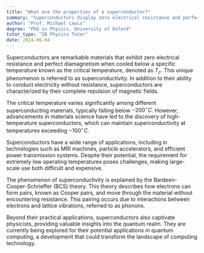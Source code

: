 ```yaml
---
title: "What are the properties of a superconductor?"
summary: "Superconductors display zero electrical resistance and perfect diamagnetism when cooled to low temperatures, enabling efficient energy transmission and advanced magnetic applications."
author: "Prof. Michael Lewis"
degree: "PhD in Physics, University of Oxford"
tutor_type: "IB Physics Tutor"
date: 2024-06-04
---
```


Superconductors are remarkable materials that exhibit zero electrical resistance and perfect diamagnetism when cooled below a specific temperature known as the critical temperature, denoted as $T_c$. This unique phenomenon is referred to as superconductivity. In addition to their ability to conduct electricity without resistance, superconductors are characterized by their complete repulsion of magnetic fields.

The critical temperature varies significantly among different superconducting materials, typically falling below $-200^\circ C$. However, advancements in materials science have led to the discovery of high-temperature superconductors, which can maintain superconductivity at temperatures exceeding $-100^\circ C$.

Superconductors have a wide range of applications, including in technologies such as MRI machines, particle accelerators, and efficient power transmission systems. Despite their potential, the requirement for extremely low operating temperatures poses challenges, making large-scale use both difficult and expensive.

The phenomenon of superconductivity is explained by the Bardeen-Cooper-Schrieffer (BCS) theory. This theory describes how electrons can form pairs, known as Cooper pairs, and move through the material without encountering resistance. This pairing occurs due to interactions between electrons and lattice vibrations, referred to as phonons.

Beyond their practical applications, superconductors also captivate physicists, providing valuable insights into the quantum realm. They are currently being explored for their potential applications in quantum computing, a development that could transform the landscape of computing technology.
    